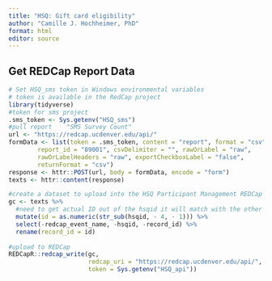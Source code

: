 ```yaml
---
title: "HSQ: Gift card eligibility"
author: "Camille J. Hochheimer, PhD"
format: html
editor: source
---
```


## Get REDCap Report Data

```r
# Set HSQ_sms token in Windows environmental variables
# token is available in the RedCap project
library(tidyverse)
#token for sms project
.sms_token <- Sys.getenv("HSQ_sms")
#pull report 	"SMS Survey Count"
url <- "https://redcap.ucdenver.edu/api/"
formData <- list(token = .sms_token, content = "report", format = "csv", 
        report_id = "89001", csvDelimiter = "", rawOrLabel = "raw", 
        rawOrLabelHeaders = "raw", exportCheckboxLabel = "false", 
        returnFormat = "csv")
response <- httr::POST(url, body = formData, encode = "form")
texts <- httr::content(response)

#create a dataset to upload into the HSQ Participant Management REDCap
gc <- texts %>%
  #need to get actual ID out of the hsqid it will match with the other RC
  mutate(id = as.numeric(str_sub(hsqid, - 4, - 1))) %>% 
  select(-redcap_event_name, -hsqid, -record_id) %>% 
  rename(record_id = id)
  
#upload to REDCap
REDCapR::redcap_write(gc,
                      redcap_uri = "https://redcap.ucdenver.edu/api/",
                      token = Sys.getenv("HSQ_api"))

```
